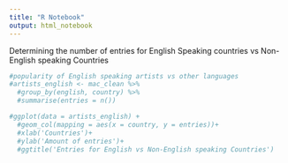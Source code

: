---
title: "R Notebook"
output: html_notebook
---
Determining the number of entries for English Speaking countries vs Non-English speaking Countries

```{r}

#popularity of English speaking artists vs other languages
#artists_english <- mac_clean %>%
  #group_by(english, country) %>%
  #summarise(entries = n())

#ggplot(data = artists_english) +
  #geom_col(mapping = aes(x = country, y = entries))+
  #xlab('Countries')+
  #ylab('Amount of entries')+
  #ggtitle('Entries for English vs Non-English speaking Countries')

```